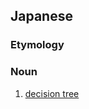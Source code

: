==Japanese==
{{ja-kanjitab|けつ|k1=けっ|てい|き|k3=ぎ|yomi=ok|r=y}}

===Etymology===
{{compound|lang=ja|sort=けっていぎ|決定|tr1=kettei|t1=decision|木|tr2=ki|t2=tree}}

===Noun===
{{ja-noun|けっていぎ}}

# {{lb|ja|computing|sort=けっていぎ}} [[decision tree]]
